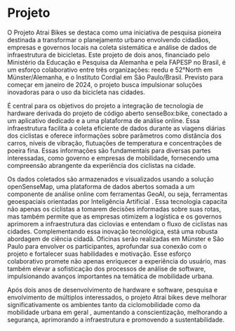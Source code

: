 # Projeto

O Projeto Atrai Bikes se destaca como uma iniciativa de pesquisa pioneira destinada a transformar o planejamento urbano envolvendo cidadãos, empresas e governos locais na coleta sistemática e análise de dados de infraestrutura de bicicletas. Este projeto de dois anos, financiado pelo Ministério da Educação e Pesquisa da Alemanha e pela FAPESP no Brasil, é um esforço colaborativo entre três organizações: reedu e 52°North em Münster/Alemanha, e o Instituto Cordial em São Paulo/Brasil. Previsto para começar em janeiro de 2024, o projeto busca impulsionar soluções inovadoras para o uso da bicicleta nas cidades.

É central para os objetivos do projeto a integração de tecnologia de hardware derivada do projeto de código aberto senseBox:bike, conectado a um aplicativo dedicado e a uma plataforma de análise online. Essa infraestrutura facilita a coleta eficiente de dados durante as viagens diárias dos ciclistas e oferece informações sobre parâmetros como distância dos carros, níveis de vibração, flutuações de temperatura e concentrações de poeira fina. Essas informações são fundamentais para diversas partes interessadas, como governo e empresas de mobilidade, fornecendo uma compreensão abrangente da experiência dos ciclistas na cidade.

Os dados coletados são armazenados e visualizados usando a solução openSenseMap, uma plataforma de dados abertos somada a um componente de análise online com ferramentas GeoAI, ou seja, ferramentas geoespaciais orientadas por Inteligência Artificial . Essa tecnologia capacita não apenas os ciclistas a tomarem decisões informadas sobre suas rotas, mas também permite que as empresas otimizem a logística e os governos aprimorem a infraestrutura das ciclovias e entendam o fluxo de ciclistas nas cidades. Complementando essa inovação tecnológica, está uma robusta abordagem de ciência cidadã. Oficinas serão realizadas em Münster e São Paulo para envolver os participantes, aprofundar sua conexão com o projeto e fortalecer suas habilidades e motivação. Esse esforço colaborativo promete não apenas enriquecer a experiência do usuário, mas também elevar a sofisticação dos processos de análise de software, impulsionando avanços importantes na temática de mobilidade urbana.

Após dois anos de desenvolvimento de hardware e software, pesquisa e envolvimento de múltiplos interessados, o projeto Atrai bikes deve melhorar significativamente os ambientes tanto da ciclomobilidade como da mobilidade urbana em geral , aumentando a conscientização, melhorando a segurança, aprimorando a infraestrutura e promovendo a sustentabilidade.

